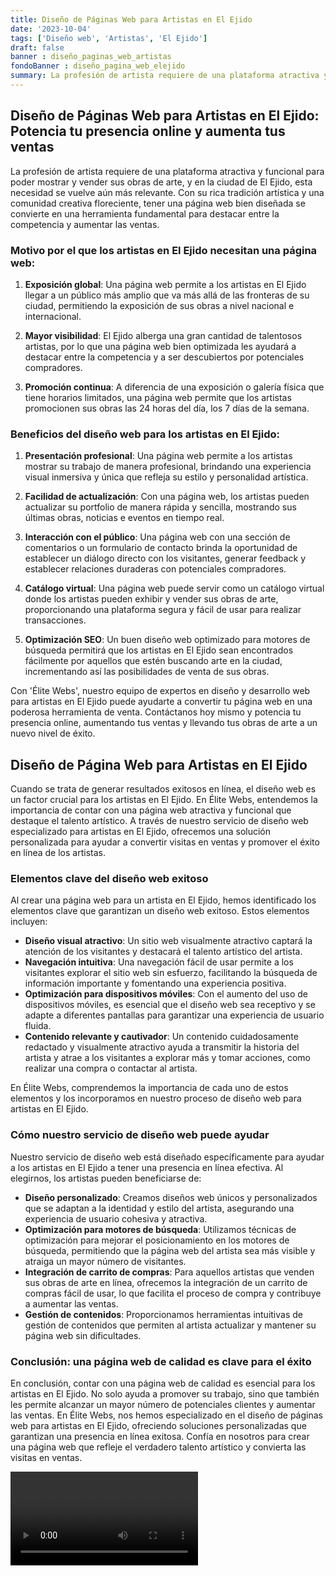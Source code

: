 ```yaml
---
title: Diseño de Páginas Web para Artistas en El Ejido
date: '2023-10-04'
tags: ['Diseño web', 'Artistas', 'El Ejido']
draft: false
banner : diseño_paginas_web_artistas
fondoBanner : diseño_pagina_web_elejido
summary: La profesión de artista requiere de una plataforma atractiva y funcional para poder mostrar y vender sus obras de arte, y en la ciudad de El Ejido, esta necesidad se vuelve aún más relevante. Con su rica tradición artística y una comunidad creativa floreciente, tener una página web bien diseñada se convierte en una herramienta fundamental para destacar entre la competencia y aumentar las ventas.
---
```


## Diseño de Páginas Web para Artistas en El Ejido: Potencia tu presencia online y aumenta tus ventas

La profesión de artista requiere de una plataforma atractiva y funcional para poder mostrar y vender sus obras de arte, y en la ciudad de El Ejido, esta necesidad se vuelve aún más relevante. Con su rica tradición artística y una comunidad creativa floreciente, tener una página web bien diseñada se convierte en una herramienta fundamental para destacar entre la competencia y aumentar las ventas.

### Motivo por el que los artistas en El Ejido necesitan una página web:

1. **Exposición global**: Una página web permite a los artistas en El Ejido llegar a un público más amplio que va más allá de las fronteras de su ciudad, permitiendo la exposición de sus obras a nivel nacional e internacional.

2. **Mayor visibilidad**: El Ejido alberga una gran cantidad de talentosos artistas, por lo que una página web bien optimizada les ayudará a destacar entre la competencia y a ser descubiertos por potenciales compradores.

3. **Promoción continua**: A diferencia de una exposición o galería física que tiene horarios limitados, una página web permite que los artistas promocionen sus obras las 24 horas del día, los 7 días de la semana.

### Beneficios del diseño web para los artistas en El Ejido:

1. **Presentación profesional**: Una página web permite a los artistas mostrar su trabajo de manera profesional, brindando una experiencia visual inmersiva y única que refleja su estilo y personalidad artística.

2. **Facilidad de actualización**: Con una página web, los artistas pueden actualizar su portfolio de manera rápida y sencilla, mostrando sus últimas obras, noticias e eventos en tiempo real.

3. **Interacción con el público**: Una página web con una sección de comentarios o un formulario de contacto brinda la oportunidad de establecer un diálogo directo con los visitantes, generar feedback y establecer relaciones duraderas con potenciales compradores.

4. **Catálogo virtual**: Una página web puede servir como un catálogo virtual donde los artistas pueden exhibir y vender sus obras de arte, proporcionando una plataforma segura y fácil de usar para realizar transacciones.

5. **Optimización SEO**: Un buen diseño web optimizado para motores de búsqueda permitirá que los artistas en El Ejido sean encontrados fácilmente por aquellos que estén buscando arte en la ciudad, incrementando así las posibilidades de venta de sus obras.

Con 'Élite Webs', nuestro equipo de expertos en diseño y desarrollo web para artistas en El Ejido puede ayudarte a convertir tu página web en una poderosa herramienta de venta. Contáctanos hoy mismo y potencia tu presencia online, aumentando tus ventas y llevando tus obras de arte a un nuevo nivel de éxito.

<GifSeo />

<Cta />

## Diseño de Página Web para Artistas en El Ejido

Cuando se trata de generar resultados exitosos en línea, el diseño web es un factor crucial para los artistas en El Ejido. En Élite Webs, entendemos la importancia de contar con una página web atractiva y funcional que destaque el talento artístico. A través de nuestro servicio de diseño web especializado para artistas en El Ejido, ofrecemos una solución personalizada para ayudar a convertir visitas en ventas y promover el éxito en línea de los artistas.

### Elementos clave del diseño web exitoso

Al crear una página web para un artista en El Ejido, hemos identificado los elementos clave que garantizan un diseño web exitoso. Estos elementos incluyen:

- **Diseño visual atractivo**: Un sitio web visualmente atractivo captará la atención de los visitantes y destacará el talento artístico del artista.
- **Navegación intuitiva**: Una navegación fácil de usar permite a los visitantes explorar el sitio web sin esfuerzo, facilitando la búsqueda de información importante y fomentando una experiencia positiva.
- **Optimización para dispositivos móviles**: Con el aumento del uso de dispositivos móviles, es esencial que el diseño web sea receptivo y se adapte a diferentes pantallas para garantizar una experiencia de usuario fluida.
- **Contenido relevante y cautivador**: Un contenido cuidadosamente redactado y visualmente atractivo ayuda a transmitir la historia del artista y atrae a los visitantes a explorar más y tomar acciones, como realizar una compra o contactar al artista.

En Élite Webs, comprendemos la importancia de cada uno de estos elementos y los incorporamos en nuestro proceso de diseño web para artistas en El Ejido.

### Cómo nuestro servicio de diseño web puede ayudar

Nuestro servicio de diseño web está diseñado específicamente para ayudar a los artistas en El Ejido a tener una presencia en línea efectiva. Al elegirnos, los artistas pueden beneficiarse de:

- **Diseño personalizado**: Creamos diseños web únicos y personalizados que se adaptan a la identidad y estilo del artista, asegurando una experiencia de usuario cohesiva y atractiva.
- **Optimización para motores de búsqueda**: Utilizamos técnicas de optimización para mejorar el posicionamiento en los motores de búsqueda, permitiendo que la página web del artista sea más visible y atraiga un mayor número de visitantes.
- **Integración de carrito de compras**: Para aquellos artistas que venden sus obras de arte en línea, ofrecemos la integración de un carrito de compras fácil de usar, lo que facilita el proceso de compra y contribuye a aumentar las ventas.
- **Gestión de contenidos**: Proporcionamos herramientas intuitivas de gestión de contenidos que permiten al artista actualizar y mantener su página web sin dificultades.

### Conclusión: una página web de calidad es clave para el éxito

En conclusión, contar con una página web de calidad es esencial para los artistas en El Ejido. No solo ayuda a promover su trabajo, sino que también les permite alcanzar un mayor número de potenciales clientes y aumentar las ventas. En Élite Webs, nos hemos especializado en el diseño de páginas web para artistas en El Ejido, ofreciendo soluciones personalizadas que garantizan una presencia en línea exitosa. Confía en nosotros para crear una página web que refleje el verdadero talento artístico y convierta las visitas en ventas.

<Video />

<CtaBot job='Artistas' city='El Ejido'/>

<Gmaps query='El Ejido+españa+maps' />